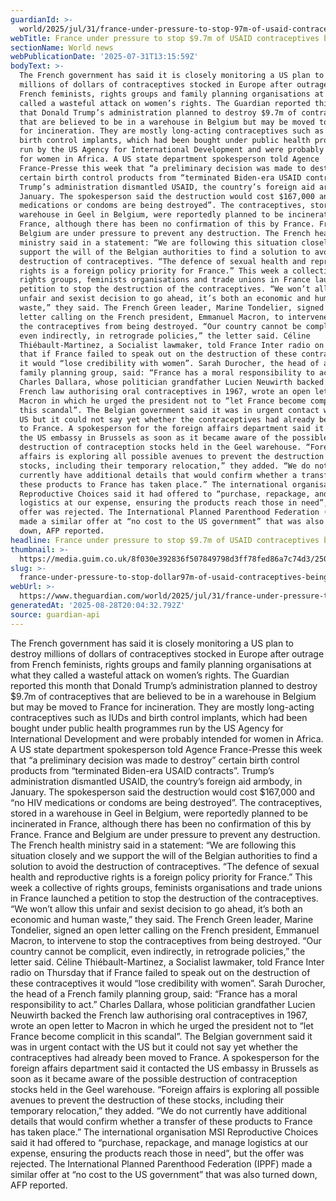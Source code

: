 ```yaml
---
guardianId: >-
  world/2025/jul/31/france-under-pressure-to-stop-97m-of-usaid-contraceptives-being-destroyed
webTitle: France under pressure to stop $9.7m of USAID contraceptives being destroyed
sectionName: World news
webPublicationDate: '2025-07-31T13:15:59Z'
bodyText: >-
  The French government has said it is closely monitoring a US plan to destroy
  millions of dollars of contraceptives stocked in Europe after outrage from
  French feminists, rights groups and family planning organisations at what they
  called a wasteful attack on women’s rights. The Guardian reported this month
  that Donald Trump’s administration planned to destroy $9.7m of contraceptives
  that are believed to be in a warehouse in Belgium but may be moved to France
  for incineration. They are mostly long-acting contraceptives such as IUDs and
  birth control implants, which had been bought under public health programmes
  run by the US Agency for International Development and were probably intended
  for women in Africa. A US state department spokesperson told Agence
  France-Presse this week that “a preliminary decision was made to destroy”
  certain birth control products from “terminated Biden-era USAID contracts”.
  Trump’s administration dismantled USAID, the country’s foreign aid armbody, in
  January. The spokesperson said the destruction would cost $167,000 and “no HIV
  medications or condoms are being destroyed”. The contraceptives, stored in a
  warehouse in Geel in Belgium, were reportedly planned to be incinerated in
  France, although there has been no confirmation of this by France. France and
  Belgium are under pressure to prevent any destruction. The French health
  ministry said in a statement: “We are following this situation closely and we
  support the will of the Belgian authorities to find a solution to avoid the
  destruction of contraceptives. “The defence of sexual health and reproductive
  rights is a foreign policy priority for France.” This week a collective of
  rights groups, feminists organisations and trade unions in France launched a
  petition to stop the destruction of the contraceptives. “We won’t allow this
  unfair and sexist decision to go ahead, it’s both an economic and human
  waste,” they said. The French Green leader, Marine Tondelier, signed an open
  letter calling on the French president, Emmanuel Macron, to intervene to stop
  the contraceptives from being destroyed. “Our country cannot be complicit,
  even indirectly, in retrograde policies,” the letter said. Céline
  Thiébault-Martinez, a Socialist lawmaker, told France Inter radio on Thursday
  that if France failed to speak out on the destruction of these contraceptives
  it would “lose credibility with women”. Sarah Durocher, the head of a French
  family planning group, said: “France has a moral responsibility to act.”
  Charles Dallara, whose politician grandfather Lucien Neuwirth backed the
  French law authorising oral contraceptives in 1967, wrote an open letter to
  Macron in which he urged the president not to “let France become complicit in
  this scandal”. The Belgian government said it was in urgent contact with the
  US but it could not say yet whether the contraceptives had already been moved
  to France. A spokesperson for the foreign affairs department said it contacted
  the US embassy in Brussels as soon as it became aware of the possible
  destruction of contraception stocks held in the Geel warehouse. “Foreign
  affairs is exploring all possible avenues to prevent the destruction of these
  stocks, including their temporary relocation,” they added. “We do not
  currently have additional details that would confirm whether a transfer of
  these products to France has taken place.” The international organisation MSI
  Reproductive Choices said it had offered to “purchase, repackage, and manage
  logistics at our expense, ensuring the products reach those in need”, but the
  offer was rejected. The International Planned Parenthood Federation (IPPF)
  made a similar offer at “no cost to the US government” that was also turned
  down, AFP reported.
headline: France under pressure to stop $9.7m of USAID contraceptives being destroyed
thumbnail: >-
  https://media.guim.co.uk/8f030e392836f507849798d3ff78fed86a7c74d3/2506_386_2745_2196/500.jpg
slug: >-
  france-under-pressure-to-stop-dollar97m-of-usaid-contraceptives-being-destroyed
webUrl: >-
  https://www.theguardian.com/world/2025/jul/31/france-under-pressure-to-stop-97m-of-usaid-contraceptives-being-destroyed
generatedAt: '2025-08-28T20:04:32.792Z'
source: guardian-api
---
```

The French government has said it is closely monitoring a US plan to destroy millions of dollars of contraceptives stocked in Europe after outrage from French feminists, rights groups and family planning organisations at what they called a wasteful attack on women’s rights. The Guardian reported this month that Donald Trump’s administration planned to destroy $9.7m of contraceptives that are believed to be in a warehouse in Belgium but may be moved to France for incineration. They are mostly long-acting contraceptives such as IUDs and birth control implants, which had been bought under public health programmes run by the US Agency for International Development and were probably intended for women in Africa. A US state department spokesperson told Agence France-Presse this week that “a preliminary decision was made to destroy” certain birth control products from “terminated Biden-era USAID contracts”. Trump’s administration dismantled USAID, the country’s foreign aid armbody, in January. The spokesperson said the destruction would cost $167,000 and “no HIV medications or condoms are being destroyed”. The contraceptives, stored in a warehouse in Geel in Belgium, were reportedly planned to be incinerated in France, although there has been no confirmation of this by France. France and Belgium are under pressure to prevent any destruction. The French health ministry said in a statement: “We are following this situation closely and we support the will of the Belgian authorities to find a solution to avoid the destruction of contraceptives. “The defence of sexual health and reproductive rights is a foreign policy priority for France.” This week a collective of rights groups, feminists organisations and trade unions in France launched a petition to stop the destruction of the contraceptives. “We won’t allow this unfair and sexist decision to go ahead, it’s both an economic and human waste,” they said. The French Green leader, Marine Tondelier, signed an open letter calling on the French president, Emmanuel Macron, to intervene to stop the contraceptives from being destroyed. “Our country cannot be complicit, even indirectly, in retrograde policies,” the letter said. Céline Thiébault-Martinez, a Socialist lawmaker, told France Inter radio on Thursday that if France failed to speak out on the destruction of these contraceptives it would “lose credibility with women”. Sarah Durocher, the head of a French family planning group, said: “France has a moral responsibility to act.” Charles Dallara, whose politician grandfather Lucien Neuwirth backed the French law authorising oral contraceptives in 1967, wrote an open letter to Macron in which he urged the president not to “let France become complicit in this scandal”. The Belgian government said it was in urgent contact with the US but it could not say yet whether the contraceptives had already been moved to France. A spokesperson for the foreign affairs department said it contacted the US embassy in Brussels as soon as it became aware of the possible destruction of contraception stocks held in the Geel warehouse. “Foreign affairs is exploring all possible avenues to prevent the destruction of these stocks, including their temporary relocation,” they added. “We do not currently have additional details that would confirm whether a transfer of these products to France has taken place.” The international organisation MSI Reproductive Choices said it had offered to “purchase, repackage, and manage logistics at our expense, ensuring the products reach those in need”, but the offer was rejected. The International Planned Parenthood Federation (IPPF) made a similar offer at “no cost to the US government” that was also turned down, AFP reported.
